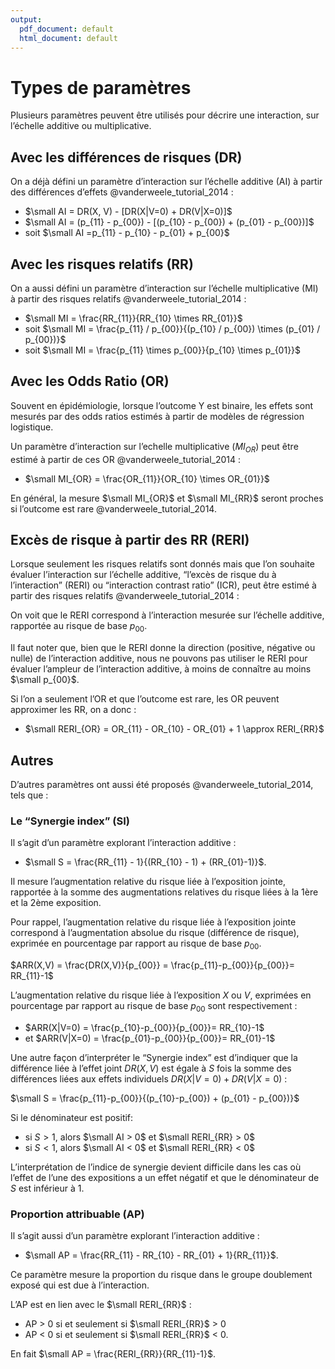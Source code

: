 ```yaml
---
output:
  pdf_document: default
  html_document: default
---
```


# Types de paramètres {#param}

Plusieurs paramètres peuvent être utilisés pour décrire une interaction, sur l'échelle additive ou multiplicative. 

## Avec les différences de risques (DR)

On a déjà défini un paramètre d'interaction sur l'échelle additive (AI) à partir des différences d'effets @vanderweele_tutorial_2014 :

- $\small AI = DR(X, V) - [DR(X|V=0) + DR(V|X=0)]$
- $\small AI = (p_{11} - p_{00}) - [(p_{10} - p_{00}) + (p_{01} - p_{00})]$
- soit $\small AI =p_{11} - p_{10} - p_{01} + p_{00}$

## Avec les risques relatifs (RR)

On a aussi défini un paramètre d'interaction sur l'échelle multiplicative (MI) à partir des risques relatifs @vanderweele_tutorial_2014 :

- $\small MI = \frac{RR_{11}}{RR_{10} \times RR_{01}}$
- soit $\small MI = \frac{p_{11} / p_{00}}{(p_{10} / p_{00}) \times (p_{01} / p_{00})}$
- soit $\small MI = \frac{p_{11} \times p_{00}}{p_{10} \times p_{01}}$

## Avec les Odds Ratio (OR) 

Souvent en épidémiologie, lorsque l'outcome Y est binaire, les effets sont mesurés par des odds ratios estimés à partir de modèles de régression logistique.

Un paramètre d'interaction sur l'echelle multiplicative ($MI_{OR}$) peut être estimé à partir de ces OR @vanderweele_tutorial_2014 :

- $\small MI_{OR} = \frac{OR_{11}}{OR_{10} \times OR_{01}}$ 

En général, la mesure $\small MI_{OR}$ et $\small MI_{RR}$ seront proches si l'outcome est rare @vanderweele_tutorial_2014. 

## Excès de risque à partir des RR (RERI) 

Lorsque seulement les risques relatifs sont donnés mais que l'on souhaite évaluer l'interaction sur l'échelle additive, "l'excès de risque du à l'interaction" (RERI) ou "interaction contrast ratio" (ICR), peut être estimé à partir des risques relatifs @vanderweele_tutorial_2014 : 

\begin{align*}\small
RERI =& \frac{AI}{p_{00}} = \frac{p_{11} - p_{10} - p_{01} + p_{00}}{p_{00}}\\ 
RERI =& RR_{11} - RR_{10} - RR_{01} + 1
\end{align*}

On voit que le RERI correspond à l'interaction mesurée sur l'échelle additive, rapportée au risque de base $p_{00}$.

Il faut noter que, bien que le RERI donne la direction (positive, négative ou nulle) de l'interaction additive, nous ne pouvons pas utiliser le RERI pour évaluer l'ampleur de l'interaction additive, à moins de connaître au moins $\small p_{00}$.

Si l'on a seulement l'OR et que l'outcome est rare, les OR peuvent approximer les RR, on a donc :

- $\small RERI_{OR} = OR_{11} - OR_{10} - OR_{01} + 1 \approx RERI_{RR}$

## Autres 

D'autres paramètres ont aussi été proposés @vanderweele_tutorial_2014, tels que : 

### Le "Synergie index" (SI) {-} 

Il s'agit d'un paramètre explorant l'interaction additive :

- $\small S = \frac{RR_{11} - 1}{(RR_{10} - 1) + (RR_{01}-1)}$.

Il mesure l'augmentation relative du risque liée à l'exposition jointe, rapportée à la somme des augmentations relatives du risque liées à la 1ère et la 2ème exposition. 

Pour rappel, l'augmentation relative du risque liée à l'exposition jointe correspond à l'augmentation absolue du risque (différence de risque), exprimée en pourcentage par rapport au risque de base $p_{00}$. 

$ARR(X,V) = \frac{DR(X,V)}{p_{00}} = \frac{p_{11}-p_{00}}{p_{00}}= RR_{11}-1$

L'augmentation relative du risque liée à l'exposition $X$ ou $V$, exprimées en pourcentage par rapport au risque de base $p_{00}$ sont respectivement :

- $ARR(X|V=0) = \frac{p_{10}-p_{00}}{p_{00}}= RR_{10}-1$
- et $ARR(V|X=0) = \frac{p_{01}-p_{00}}{p_{00}}= RR_{01}-1$

Une autre façon d'interpréter le "Synergie index" est d'indiquer que la différence liée à l'effet joint $DR(X,V)$ est égale à $S$ fois la somme des différences liées aux effets individuels $DR(X|V=0) + DR(V|X=0)$ : 

$\small S = \frac{p_{11}-p_{00}}{(p_{10}-p_{00}) + (p_{01} - p_{00})}$

Si le dénominateur est positif: 

- si $S > 1$, alors $\small AI > 0$ et $\small RERI_{RR} > 0$ 
- si $S < 1$, alors $\small AI < 0$ et $\small RERI_{RR} < 0$ 

L'interprétation de l'indice de synergie devient difficile dans les cas où l'effet de l'une des expositions a un effet négatif et que le dénominateur de $S$ est inférieur à 1.


### Proportion attribuable (AP)

Il s'agit aussi d'un paramètre explorant l'interaction additive :

- $\small AP = \frac{RR_{11} - RR_{10} - RR_{01} + 1}{RR_{11}}$.

Ce paramètre mesure la proportion du risque dans le groupe doublement exposé qui est due à l'interaction. 

L'AP est en lien avec le $\small RERI_{RR}$ :

- AP > 0 si et seulement si $\small RERI_{RR}$ > 0 
- AP < 0 si et seulement si $\small RERI_{RR}$ < 0. 

En fait $\small AP = \frac{RERI_{RR}}{RR_{11}-1}$.

